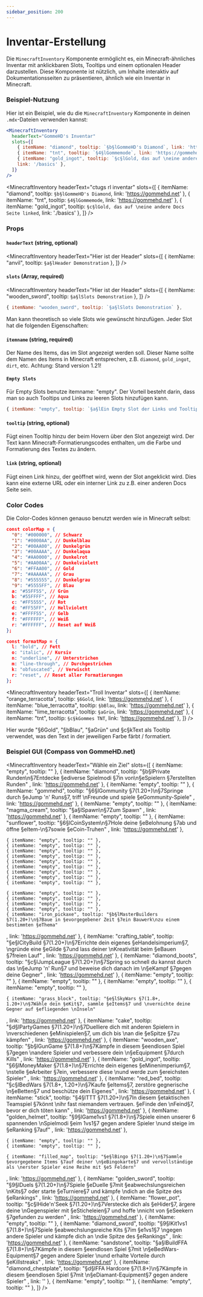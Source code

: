 ```yaml
---
sidebar_position: 200
---
```




# Inventar-Erstellung

Die `MinecraftInventory` Komponente ermöglicht es, ein Minecraft-ähnliches Inventar mit anklickbaren Slots, Tooltips und einem optionalen Header darzustellen. Diese Komponente ist nützlich, um Inhalte interaktiv auf Dokumentationsseiten zu präsentieren, ähnlich wie ein Inventar in Minecraft.

### Beispiel-Nutzung

Hier ist ein Beispiel, wie du die `MinecraftInventory` Komponente in deinen `.mdx`-Dateien verwenden kannst:

```jsx
<MinecraftInventory 
  headerText="GommeHD's Inventar" 
  slots={[
    { itemName: "diamond", tooltip: `§b§lGommeHD's Diamond`, link: 'https://gommehd.net' },
    { itemName: "tnt", tooltip: `§4§lGommemode`, link: 'https://gommehd.net' },
    { itemName: "gold_ingot", tooltip: `§c§lGold, das auf \neine andere Docs Seite linked`, 
    link: '/basics' },
  ]}
/>
```


<MinecraftInventory 
 headerText="ctugs rl inventar" 
  slots={[
    { itemName: "diamond", tooltip: `§b§lGommeHD's Diamond`, link: 'https://gommehd.net' },
    { itemName: "tnt", tooltip: `§4§lGommemode`, link: 'https://gommehd.net' },
    { itemName: "gold_ingot", tooltip: `§c§lGold, das auf \neine andere Docs Seite linked`, link: './basics' },
  ]}
/>

### Props

#### `headerText` (string, optional)

<MinecraftInventory 
 headerText="Hier ist der Header" 
  slots={[
    { itemName: "anvil", tooltip: `§a§lHeader Demonstration` },
  ]} 
/>

#### `slots` (Array, required)

<MinecraftInventory 
 headerText="Hier ist der Header" 
  slots={[
    { itemName: "wooden_sword", tooltip: `§a§lSlots Demonstration` },
  ]} 
/>

```js
{ itemName: "wooden_sword", tooltip: `§a§lSlots Demonstration` },
```

Man kann theoretisch so viele Slots wie gewünscht hinzufügen. Jeder Slot hat die folgenden Eigenschaften:

#### `itemname` (string, required)

Der Name des Items, das im Slot angezeigt werden soll. Dieser Name sollte dem Namen des Items in Minecraft entsprechen, z.B. `diamond`, `gold_ingot`, `dirt`, etc.
Achtung: Stand version 1.21!

#### `Empty Slots`

Für Empty Slots benutze itemname: "empty". Der Vorteil besteht darin, dass
man so auch Tooltips und Links zu leeren Slots hinzufügen kann.

```js
{ itemName: "empty", tooltip: `§a§lEin Empty Slot der Links und Tooltips kann.`, link: 'https://gommehd.net' },
```


#### `tooltip` (string, optional)

Fügt einen Tooltip hinzu der beim Hovern über den Slot angezeigt wird. Der Text kann 
Minecraft-Formatierungscodes enthalten, um die Farbe und Formatierung des Textes zu ändern.

#### `link` (string, optional)

Fügt einen Link hinzu, der geöffnet wird, wenn der Slot angeklickt wird. Dies kann eine externe URL oder ein interner Link zu z.B. einer anderen Docs Seite sein.


### Color Codes

Die Color-Codes können genauso benutzt werden wie in Minecraft selbst:

```json
const colorMap = {
  "0": "#000000", // Schwarz
  "1": "#0000AA", // Dunkelblau
  "2": "#00AA00", // Dunkelgrün
  "3": "#00AAAA", // Dunkelaqua
  "4": "#AA0000", // Dunkelrot
  "5": "#AA00AA", // Dunkelviolett
  "6": "#FFAA00", // Gold
  "7": "#AAAAAA", // Grau
  "8": "#555555", // Dunkelgrau
  "9": "#5555FF", // Blau
  a: "#55FF55", // Grün
  b: "#55FFFF", // Aqua
  c: "#FF5555", // Rot
  d: "#FF55FF", // Hellviolett
  e: "#FFFF55", // Gelb
  f: "#FFFFFF", // Weiß
  r: "#FFFFFF", // Reset auf Weiß
};

const formatMap = {
  l: "bold", // Fett
  o: "italic", // Kursiv
  n: "underline", // Unterstrichen
  m: "line-through", // Durchgestrichen
  k: "obfuscated", // Verwischt
  r: "reset", // Reset aller Formatierungen
};
```

<MinecraftInventory 
 headerText="Troll Inventar" 
  slots={[
    { itemName: "orange_terracotta", tooltip: `§6Gold`, link: 'https://gommehd.net' },
    { itemName: "blue_terracotta", tooltip: `§bBlau`, link: 'https://gommehd.net' },
    { itemName: "lime_terracotta", tooltip: `§aGrün`, link: 'https://gommehd.net' },
    { itemName: "tnt", tooltip: `§c§kGommes TNT`, link: 'https://gommehd.net' },
  ]}
/>

Hier wurde "§6Gold", "§bBlau", "§aGrün" und §c§kText als Tooltip verwendet, was den Text in der jeweiligen Farbe färbt / formatiert.

### Beispiel GUI (Compass von GommeHD.net)


<MinecraftInventory 
  headerText="Wähle ein Ziel" 
  slots={[
    { itemName: "empty", tooltip: "" },
    { itemName: "diamond", tooltip: "§b§lPrivate Runden\n§7Entdecke §ediverse Spielmodi §7in von\n§eSpielern §7erstellten Runden"
, link: 'https://gommehd.net' },
    { itemName: "empty", tooltip: "" },
    { itemName: "gommehd", tooltip: "§6§lGommunity §7(1.20+)\n§7Springe durch §eJump 'n' Runs§7, triff \nFreunde und spiele §eGommunity-Spiele"
, link: 'https://gommehd.net' },
    { itemName: "empty", tooltip: "" },
    { itemName: "magma_cream", tooltip: "§a§lSpawn\n§7Zum Spawn"
, link: 'https://gommehd.net' },
    { itemName: "empty", tooltip: "" },
    { itemName: "sunflower", tooltip: "§6§lCoinSystem\n§7Hole deine §eBelohnung §7ab und öffne §eItem-\n§7sowie §eCoin-Truhen"
, link: 'https://gommehd.net' },

    { itemName: "empty", tooltip: "" },
    { itemName: "empty", tooltip: "" },
    { itemName: "empty", tooltip: "" },
    { itemName: "empty", tooltip: "" },
    { itemName: "empty", tooltip: "" },
    { itemName: "empty", tooltip: "" },
    { itemName: "empty", tooltip: "" },
    { itemName: "empty", tooltip: "" },
    { itemName: "empty", tooltip: "" },

    { itemName: "empty", tooltip: "" },
    { itemName: "empty", tooltip: "" },
    { itemName: "empty", tooltip: "" },
    { itemName: "empty", tooltip: "" },
    { itemName: "iron_pickaxe", tooltip: "§b§lMasterBuilders §7(1.20+)\n§7Baue in §evorgegebener Zeit §7ein Bauwerk\nzu einem bestimmten §eThema"
, link: 'https://gommehd.net' },
    { itemName: "crafting_table", tooltip: "§e§lCityBuild §7(1.20+)\n§7Errichte dein eigenes §eHandelsimperium§7, \ngründe eine §eGilde §7und lass deiner \nKreativität beim §eBauen §7freien Lauf"
, link: 'https://gommehd.net' },
    { itemName: "diamond_boots", tooltip: "§c§lJumpLeague §7(1.20+)\n§7Spring so schnell du kannst durch das \n§eJump 'n' Run§7 und beweise dich danach im \n§eKampf §7gegen deine Gegner"
, link: 'https://gommehd.net' },
    { itemName: "empty", tooltip: "" },
    { itemName: "empty", tooltip: "" },
    { itemName: "empty", tooltip: "" },
    { itemName: "empty", tooltip: "" },

    { itemName: "grass_block", tooltip: "§e§lSkyWars §7(1.8+, 1.20+)\n§7Wähle dein §eKit§7, sammle §eItems§7 und \nvernichte deine Gegner auf §efliegenden \nInseln"
, link: 'https://gommehd.net' },
    { itemName: "cake", tooltip: "§d§lPartyGames §7(1.20+)\n§7Duelliere dich mit anderen Spielern in \nverschiedenen §eMinispielen§7, um dich bis \nan die §eSpitze §7zu kämpfen"
, link: 'https://gommehd.net' },
    { itemName: "wooden_axe", tooltip: "§b§lGunGame §7(1.8+)\n§7Kämpfe in diesem §eendlosen Spiel §7gegen \nandere Spieler und verbessere dein \n§eEquipment §7durch Kills"
, link: 'https://gommehd.net' },
    { itemName: "gold_ingot", tooltip: "§6§lMoneyMaker §7(1.8+)\n§7Errichte dein eigenes §eMinenimperium§7, \nstelle §eArbeiter §7ein, verbessere diese \nund werde zum §ereichsten Spieler"
, link: 'https://gommehd.net' },
    { itemName: "red_bed", tooltip: "§c§lBedWars §7(1.8+, 1.20+)\n§7Kaufe §eItems§7, zerstöre gegnerische \n§eBetten§7 und beschütze dein Eigenes"
, link: 'https://gommehd.net' },
    { itemName: "stick", tooltip: "§4§lTTT §7(1.20+)\n§7In diesem §etaktischen Teamspiel §7könnt \nihr fast niemandem vertrauen. §eFinde den \nFeind§7, bevor er dich töten kann"
, link: 'https://gommehd.net' },
    { itemName: "golden_helmet", tooltip: "§9§lGame1vs1 §7(1.8+)\n§7Spiele einen unserer 6 spannenden \nSpielmodi §eim 1vs1§7 gegen andere Spieler \nund steige im §eRanking §7auf"
, link: 'https://gommehd.net' },

    { itemName: "empty", tooltip: "" },
    { itemName: "empty", tooltip: "" },

    { itemName: "filled_map", tooltip: "§e§lBingo §7(1.20+)\n§7Sammle §evorgegebene Items §7auf deiner \n§eBingokarte§7 und vervollständige als \nerster Spieler eine Reihe mit §e5 Feldern"
, link: 'https://gommehd.net' },
    { itemName: "golden_sword", tooltip: "§9§lDuels §7(1.20+)\n§7Spiele §eDuelle §7mit §eabwechslungsreichen \nKits§7 oder starte §eTurniere§7 und kämpfe \ndich an die Spitze des §eRankings"
, link: 'https://gommehd.net' },
    { itemName: "flower_pot", tooltip: "§c§lHide'n'Seek §7(1.20+)\n§7Verstecke dich als §eHider§7, ärgere deine \nGegenspieler mit §eSticheleien§7 und hoffe \nnicht von §eSeekern §7gefunden zu werden"
, link: 'https://gommehd.net' },
    { itemName: "empty", tooltip: "" },
    { itemName: "diamond_sword", tooltip: "§9§lKit1vs1 §7(1.8+)\n§7Spiele §eabwechslungsreiche Kits §7im §e1vs1§7 \ngegen andere Spieler und kämpfe dich an \ndie Spitze des §eRankings"
, link: 'https://gommehd.net' },
    { itemName: "sandstone", tooltip: "§a§lBuildFFA §7(1.8+)\n§7Kämpfe in diesem §eendlosen Spiel §7mit \n§eBedWars-Equipment§7 gegen andere Spieler \nund erhalte Vorteile durch §eKillstreaks"
, link: 'https://gommehd.net' },
    { itemName: "diamond_chestplate", tooltip: "§d§lFFA Hardcore §7(1.8+)\n§7Kämpfe in diesem §eendlosen Spiel §7mit \n§eDiamant-Equipment§7 gegen andere Spieler"
, link: '' },
    { itemName: "empty", tooltip: "" },
    { itemName: "empty", tooltip: "" },
  ]}
/>
